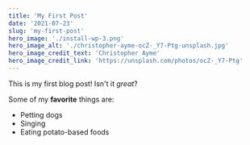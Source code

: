 ```yaml
---
title: 'My First Post'
date: '2021-07-23'
slug: 'my-first-post'
hero_image: './install-wp-3.png'
hero_image_alt: './christopher-ayme-ocZ-_Y7-Ptg-unsplash.jpg'
hero_image_credit_text: 'Christopher Ayme'
hero_image_credit_link: 'https://unsplash.com/photos/ocZ-_Y7-Ptg'
---
```


This is my first blog post! Isn't it _great_?

Some of my **favorite** things are:

- Petting dogs
- Singing
- Eating potato-based foods
